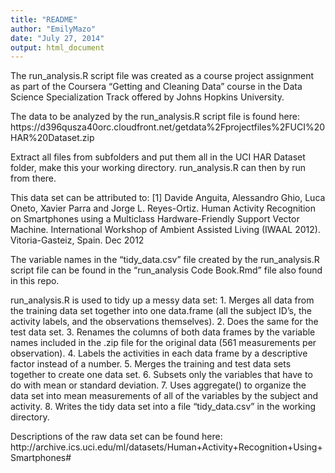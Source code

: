 ```yaml
---
title: "README"
author: "EmilyMazo"
date: "July 27, 2014"
output: html_document
---
```


The run_analysis.R script file was created as a course project assignment as part of the Coursera "Getting and Cleaning Data" course in the Data Science Specialization Track offered by Johns Hopkins University. 

The data to be analyzed by the run_analysis.R script file is found here: 
https://d396qusza40orc.cloudfront.net/getdata%2Fprojectfiles%2FUCI%20HAR%20Dataset.zip 

Extract all files from subfolders and put them all in the UCI HAR Dataset folder, make this your working directory. run_analysis.R can then by run from there. 

This data set can be attributed to: 
[1] Davide Anguita, Alessandro Ghio, Luca Oneto, Xavier Parra and Jorge L. Reyes-Ortiz. Human Activity Recognition on Smartphones using a Multiclass Hardware-Friendly Support Vector Machine. International Workshop of Ambient Assisted Living (IWAAL 2012). Vitoria-Gasteiz, Spain. Dec 2012

The variable names in the "tidy_data.csv" file created by the run_analysis.R script file can be found in the "run_analysis Code Book.Rmd" file also found in this repo. 

run_analysis.R is used to tidy up a messy data set: 
1. Merges all data from the training data set together into one data.frame (all the subject ID's, the activity labels, and the observations themselves).
2. Does the same for the test data set.
3. Renames the columns of both data frames by the variable names included in the .zip file for the original data (561 measurements per observation).
4. Labels the activities in each data frame by a descriptive factor instead of a number.
5. Merges the training and test data sets together to create one data set.
6. Subsets only the variables that have to do with mean or standard deviation. 
7. Uses aggregate() to organize the data set into mean measurements of all of the variables by the subject and activity. 
8. Writes the tidy data set into a file "tidy_data.csv" in the working directory. 

Descriptions of the raw data set can be found here: 
http://archive.ics.uci.edu/ml/datasets/Human+Activity+Recognition+Using+Smartphones#